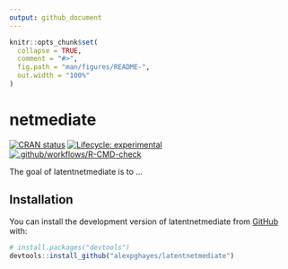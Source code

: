 ```yaml
---
output: github_document
---
```


<!-- README.md is generated from README.Rmd. Please edit that file -->

```r
knitr::opts_chunk$set(
  collapse = TRUE,
  comment = "#>",
  fig.path = "man/figures/README-",
  out.width = "100%"
)
```

# netmediate

<!-- badges: start -->
[![CRAN status](https://www.r-pkg.org/badges/version/latentnetmediate)](https://CRAN.R-project.org/package=latentnetmediate)
[![Lifecycle: experimental](https://img.shields.io/badge/lifecycle-experimental-orange.svg)](https://lifecycle.r-lib.org/articles/stages.html#experimental)
[![.github/workflows/R-CMD-check](https://github.com/alexpghayes/latentnetmediate/actions/workflows/.github/workflows/R-CMD-check.yaml/badge.svg)](https://github.com/alexpghayes/latentnetmediate/actions/workflows/.github/workflows/R-CMD-check.yaml)
<!-- badges: end -->

The goal of latentnetmediate is to ...

## Installation

You can install the development version of latentnetmediate from [GitHub](https://github.com/) with:

``` r
# install.packages("devtools")
devtools::install_github("alexpghayes/latentnetmediate")
```

